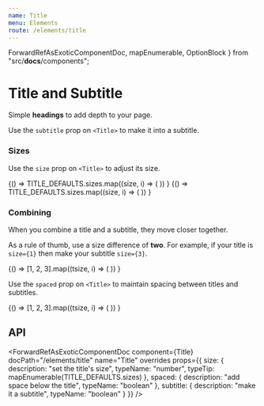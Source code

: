 ```yaml
---
name: Title
menu: Elements
route: /elements/title
---
```



  ForwardRefAsExoticComponentDoc,
  mapEnumerable,
  OptionBlock
} from "src/__docs__/components";

# Title and Subtitle

Simple **headings** to add depth to your page.

Use the `subtitle` prop on `<Title>` to make it into a subtitle.

<Playground>
  <Title>Title</Title>
  <Title subtitle>Title</Title>
</Playground>

### Sizes

Use the `size` prop on `<Title>` to adjust its size.

<Playground>
  {() =>
    TITLE_DEFAULTS.sizes.map((size, i) => (
      <OptionBlock props={{ size }} index={i} key={i}>
        <Title size={size}>
          Title {size} {size === 3 ? "(default size)" : null}
        </Title>
      </OptionBlock>
    ))
  }
</Playground>

<Playground>
  {() =>
    TITLE_DEFAULTS.sizes.map((size, i) => (
      <OptionBlock props={{ size }} index={i} key={i}>
        <Title subtitle size={size}>
          Subtitle {size} {size === 5 ? "(default size)" : null}
        </Title>
      </OptionBlock>
    ))
  }
</Playground>

### Combining

When you combine a title and a subtitle, they move closer together.

As a rule of thumb, use a size difference of **two**. For example, if your title is `size={1}` then make your subtitle `size={3}`.

<Playground>
  {() =>
    [1, 2, 3].map((tsize, i) => (
      <OptionBlock
        props={{ "title.size": tsize, "subtitle.size": tsize + 2 }}
        index={i}
        key={i}
      >
        <Title size={tsize}>Title {tsize}</Title>
        <Title size={tsize + 2} subtitle>
          Subtitle {tsize + 2}
        </Title>
      </OptionBlock>
    ))
  }
</Playground>

Use the `spaced` prop on `<Title>` to maintain spacing between titles and subtitles.

<Playground>
  {() =>
    [1, 2, 3].map((tsize, i) => (
      <OptionBlock
        props={{ "title.size": tsize, "subtitle.size": tsize + 2 }}
        index={i}
        key={i}
      >
        <Title size={tsize} spaced>
          Title {tsize}
        </Title>
        <Title size={tsize + 2} subtitle>
          Subtitle {tsize + 2}
        </Title>
      </OptionBlock>
    ))
  }
</Playground>

## API

<ForwardRefAsExoticComponentDoc
  component={Title}
  docPath="/elements/title"
  name="Title"
  overrides
  props={{
    size: {
      description: "set the title's size",
      typeName: "number",
      typeTip: mapEnumerable(TITLE_DEFAULTS.sizes)
    },
    spaced: {
      description: "add space below the title",
      typeName: "boolean"
    },
    subtitle: {
      description: "make it a subtitle",
      typeName: "boolean"
    }
  }}
/>
